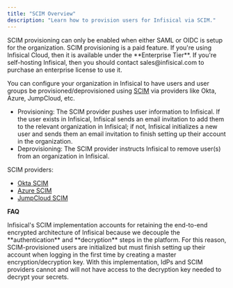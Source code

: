 ```yaml
---
title: "SCIM Overview"
description: "Learn how to provision users for Infisical via SCIM."
---
```


<Note>
  SCIM provisioning can only be enabled when either SAML or OIDC is setup for
  the organization.
</Note>
<Info>
  SCIM provisioning is a paid feature. If you're using Infisical Cloud, then it
  is available under the **Enterprise Tier**. If you're self-hosting Infisical,
  then you should contact sales@infisical.com to purchase an enterprise license
  to use it.
</Info>

You can configure your organization in Infisical to have users and user groups be provisioned/deprovisioned using [SCIM](https://scim.cloud/#Implementations2) via providers like Okta, Azure, JumpCloud, etc.

- Provisioning: The SCIM provider pushes user information to Infisical. If the user exists in Infisical, Infisical sends an email invitation to add them to the relevant organization in Infisical; if not, Infisical initializes a new user and sends them an email invitation to finish setting up their account in the organization.
- Deprovisioning: The SCIM provider instructs Infisical to remove user(s) from an organization in Infisical.

SCIM providers:

- [Okta SCIM](/documentation/platform/scim/okta)
- [Azure SCIM](/documentation/platform/scim/azure)
- [JumpCloud SCIM](/documentation/platform/scim/jumpcloud)

**FAQ**

<AccordionGroup>
  <Accordion title="Why do SCIM-provisioned users have to finish setting up their account?">
    Infisical's SCIM implementation accounts for retaining the end-to-end
    encrypted architecture of Infisical because we decouple the
    **authentication** and **decryption** steps in the platform. For this
    reason, SCIM-provisioned users are initialized but must finish setting up
    their account when logging in the first time by creating a master
    encryption/decryption key. With this implementation, IdPs and SCIM providers
    cannot and will not have access to the decryption key needed to decrypt your
    secrets.
  </Accordion>
</AccordionGroup>
